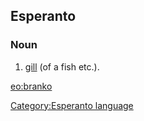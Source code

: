 ==Esperanto==
===Noun===
# [[gill]] (of a fish etc.).

[[eo:branko]]
[[Category:Esperanto language]]
{{Universala Vortaro}}